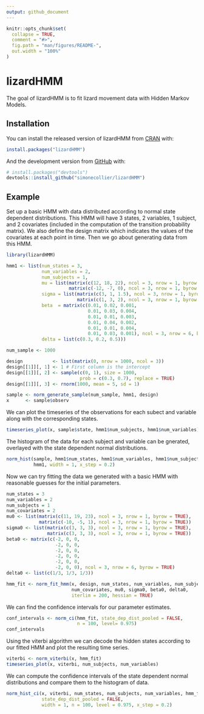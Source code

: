 ```yaml
---
output: github_document
---
```


<!-- README.md is generated from README.Rmd. Please edit that file -->

```r
knitr::opts_chunk$set(
  collapse = TRUE,
  comment = "#>",
  fig.path = "man/figures/README-",
  out.width = "100%"
)
```

# lizardHMM

<!-- badges: start -->
<!-- badges: end -->

The goal of lizardHMM is to fit lizard movement data with Hidden Markov Models.

## Installation

You can install the released version of lizardHMM from [CRAN](https://CRAN.R-project.org) with:

``` r
install.packages("lizardHMM")
```

And the development version from [GitHub](https://github.com/) with:

``` r
# install.packages("devtools")
devtools::install_github("simonecollier/lizardHMM")
```
## Example

Set up a basic HMM with data distributed according to normal state dependent 
distributions. This HMM will have 3 states, 2 variables, 1 subject, and 2 
covariates (included in the computation of the transition probability matrix).
We also define the design matrix which indicates the values of the covariates
at each point in time. Then we go about generating data from this HMM.

```r
library(lizardHMM)

hmm1 <- list(num_states = 3,
             num_variables = 2,
             num_subjects = 1,
             mu = list(matrix(c(12, 18, 22), ncol = 3, nrow = 1, byrow = TRUE), 
                       matrix(c(-12, -7, 0), ncol = 3, nrow = 1, byrow = TRUE)),
             sigma = list(matrix(c(3, 1, 1.5), ncol = 3, nrow = 1, byrow = TRUE), 
                          matrix(c(1, 3, 2), ncol = 3, nrow = 1, byrow = TRUE)),
             beta  = matrix(c(0.01, 0.02, 0.001,
                              0.01, 0.03, 0.004,
                              0.01, 0.01, 0.003,
                              0.01, 0.04, 0.002,
                              0.01, 0.01, 0.004,
                              0.01, 0.03, 0.001), ncol = 3, nrow = 6, byrow = TRUE),
             delta = list(c(0.3, 0.2, 0.5)))

num_sample <- 1000

design           <- list(matrix(0, nrow = 1000, ncol = 3))
design[[1]][, 1] <- 1 # First column is the intercept
design[[1]][, 2] <- sample(c(0, 1), size = 1000, 
                           prob = c(0.3, 0.7), replace = TRUE)
design[[1]][, 3] <- rnorm(1000, mean = 5, sd = 1)

sample <- norm_generate_sample(num_sample, hmm1, design)
x      <- sample$observ
```

We can plot the timeseries of the observations for each subect and variable 
along with the corresponding states.

```r
timeseries_plot(x, sample$state, hmm1$num_subjects, hmm1$num_variables)
```

The histogram of the data for each subject and variable can be gnerated, 
overlayed with the state dependent normal distributions.

```r
norm_hist(sample, hmm1$num_states, hmm1$num_variables, hmm1$num_subjects,
          hmm1, width = 1, x_step = 0.2)
```

Now we can try fitting the data we generated with a basic HMM with reasonable 
guesses for the initial parameters.

```r
num_states = 3
num_variables = 2
num_subjects = 1
num_covariates = 2
mu0 <- list(matrix(c(11, 19, 23), ncol = 3, nrow = 1, byrow = TRUE),
            matrix(c(-10, -5, 1), ncol = 3, nrow = 1, byrow = TRUE))
sigma0 <- list(matrix(c(3, 3, 3), ncol = 3, nrow = 1, byrow = TRUE),
               matrix(c(3, 3, 3), ncol = 3, nrow = 1, byrow = TRUE))
beta0 <- matrix(c(-2, 0, 0,
                  -2, 0, 0,
                  -2, 0, 0,
                  -2, 0, 0,
                  -2, 0, 0,
                  -2, 0, 0), ncol = 3, nrow = 6, byrow = TRUE)
delta0 <- list(c(1/3, 1/3, 1/3))

hmm_fit <- norm_fit_hmm(x, design, num_states, num_variables, num_subjects,
                        num_covariates, mu0, sigma0, beta0, delta0,
                        iterlim = 200, hessian = TRUE)
```

We can find the confidence intervals for our parameter estimates.

```r
conf_intervals <- norm_ci(hmm_fit, state_dep_dist_pooled = FALSE, 
                          n = 100, level= 0.975) 
conf_intervals
```

Using the viterbi algorithm we can decode the hidden states according to our 
fitted HMM and plot the resulting time series.

```r
viterbi <- norm_viterbi(x, hmm_fit)
timeseries_plot(x, viterbi, num_subjects, num_variables)
```

We can compute the confidence intervals of the state dependent normal 
distributions and compare them to the histogram of data.

```r
norm_hist_ci(x, viterbi, num_states, num_subjects, num_variables, hmm_fit, 
             state_dep_dist_pooled = FALSE,
             width = 1, n = 100, level = 0.975, x_step = 0.2)
```





